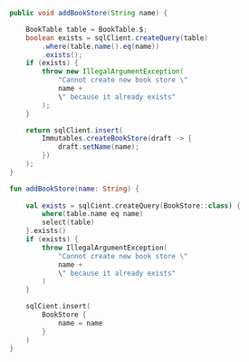 
<Tabs groupId="language">
<TabItem value="java" label="Java">

```java
public void addBookStore(String name) {

    BookTable table = BookTable.$;
    boolean exists = sqlClient.createQuery(table)
        .where(table.name().eq(name))
        .exists();
    if (exists) {
        throw new IllegalArgumentException(
            "Cannot create new book store \"
            name +
            \" because it already exists"
        );
    }

    return sqlClient.insert(
        Immutables.createBookStore(draft -> {
            draft.setName(name);
        })
    );
}
```

</TabItem>
<TabItem value="kotlin" label="Kotlin">

```kotlin
fun addBookStore(name: String) {
    
    val exists = sqlCient.createQuery(BookStore::class) {
        where(table.name eq name)
        select(table)
    }.exists()
    if (exists) {
        throw IllegalArgumentException(
            "Cannot create new book store \"
            name +
            \" because it already exists"
        )
    }

    sqlCient.insert(
        BookStore {
            name = name
        }
    )
}
```

</TabItem>
</Tabs>
